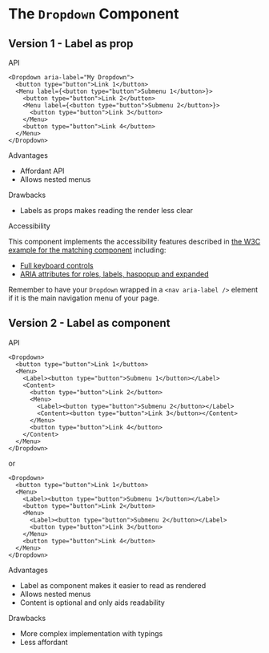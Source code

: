 

<Meta title="Components/Dropdown/Study" />

# The <code>Dropdown</code> Component

## Version 1 - Label as prop

<TryBadge kind="components-dropdown-v1-⭐-label-as-prop" story="default" />

<div className="subheading">API</div>

```tsx
<Dropdown aria-label="My Dropdown">
  <button type="button">Link 1</button>
  <Menu label={<button type="button">Submenu 1</button>}>
    <button type="button">Link 2</button>
    <Menu label={<button type="button">Submenu 2</button>}>
      <button type="button">Link 3</button>
    </Menu>
    <button type="button">Link 4</button>
  </Menu>
</Dropdown>
```

<div className="subheading">Advantages</div>
<ul>
  <li>Affordant API</li>
  <li>Allows nested menus</li>
</ul>

<div className="subheading">Drawbacks</div>
<ul>
  <li>Labels as props makes reading the render less clear</li>
</ul>

<div className="subheading">Accessibility</div>

This component implements the accessibility features described in [the W3C example for the matching component](https://www.w3.org/TR/2019/NOTE-wai-aria-practices-1.1-20190814/examples/menubar/menubar-1/menubar-1.html) including:

- [Full keyboard controls](https://www.w3.org/TR/2019/NOTE-wai-aria-practices-1.1-20190814/examples/menubar/menubar-1/menubar-1.html#kbd_label)
- [ARIA attributes for roles, labels, haspopup and expanded](https://www.w3.org/TR/2019/NOTE-wai-aria-practices-1.1-20190814/examples/menubar/menubar-1/menubar-1.html#rps_label)

Remember to have your `Dropdown` wrapped in a `<nav aria-label />` element if it is the main navigation menu of your page.

## Version 2 - Label as component

<TryBadge kind="components-dropdown-v2-label-as-component" story="default" />

<div className="subheading">API</div>

```tsx
<Dropdown>
  <button type="button">Link 1</button>
  <Menu>
    <Label><button type="button">Submenu 1</button></Label>
    <Content>
      <button type="button">Link 2</button>
      <Menu>
        <Label><button type="button">Submenu 2</button></Label>
        <Content><button type="button">Link 3</button></Content>
      </Menu>
      <button type="button">Link 4</button>
    </Content>
  </Menu>
</Dropdown>
```
or
```tsx
<Dropdown>
  <button type="button">Link 1</button>
  <Menu>
    <Label><button type="button">Submenu 1</button></Label>
    <button type="button">Link 2</button>
    <Menu>
      <Label><button type="button">Submenu 2</button></Label>
      <button type="button">Link 3</button>
    </Menu>
    <button type="button">Link 4</button>
  </Menu>
</Dropdown>
```

<div className="subheading">Advantages</div>
<ul>
  <li>Label as component makes it easier to read as rendered</li>
  <li>Allows nested menus</li>
  <li>Content is optional and only aids readability</li>
</ul>

<div className="subheading">Drawbacks</div>
<ul>
  <li>More complex implementation with typings</li>
  <li>Less affordant</li>
</ul>
